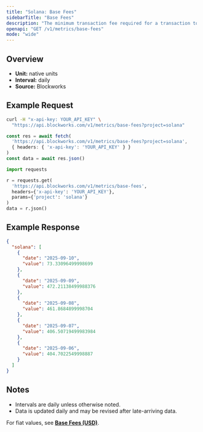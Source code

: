 ```yaml
---
title: "Solana: Base Fees"
sidebarTitle: "Base Fees"
description: "The minimum transaction fee required for a transaction to be included in a block"
openapi: "GET /v1/metrics/base-fees"
mode: "wide"
---
```


## Overview

- **Unit:** native units
- **Interval:** daily
- **Source:** Blockworks

## Example Request

<CodeGroup>

```bash cURL
curl -H "x-api-key: YOUR_API_KEY" \
  "https://api.blockworks.com/v1/metrics/base-fees?project=solana"
```

```typescript TypeScript
const res = await fetch(
  'https://api.blockworks.com/v1/metrics/base-fees?project=solana',
  { headers: { 'x-api-key': 'YOUR_API_KEY' } }
)
const data = await res.json()
```

```python Python
import requests

r = requests.get(
  'https://api.blockworks.com/v1/metrics/base-fees',
  headers={'x-api-key': 'YOUR_API_KEY'},
  params={'project': 'solana'}
)
data = r.json()
```

</CodeGroup>

## Example Response

```json
{
  "solana": [
    {
      "date": "2025-09-10",
      "value": 73.33096499998699
    },
    {
      "date": "2025-09-09",
      "value": 472.21138499988376
    },
    {
      "date": "2025-09-08",
      "value": 461.8684899998704
    },
    {
      "date": "2025-09-07",
      "value": 406.50719499983984
    },
    {
      "date": "2025-09-06",
      "value": 404.7022549998887
    }
  ]
}
```

## Notes
- Intervals are daily unless otherwise noted.
- Data is updated daily and may be revised after late-arriving data.

<Note>For fiat values, see **[Base Fees (USD)](./base-fees-usd)**.</Note>